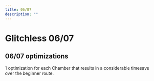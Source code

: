 ```yaml
---
title: 06/07
description: ""
---
```


# Glitchless 06/07


<Tabs queryString="tab" defaultValue="beginner" className="tabs tabs--block">
<TabItem value="beginner" label="Beginner" attributes={{className: "beginner"}}>

<YouTube url="https://www.youtube.com/embed/fd_fumnU5Zo"/>

</TabItem>
<TabItem value="advanced" label="Advanced" attributes={{className: "advanced"}}>

## 06/07 optimizations

1 optimization for each Chamber that results in a considerable timesave over the beginner route.

<YouTube url="https://youtube.com/embed/8G1b6adkD2A"/>

</TabItem>
</Tabs>